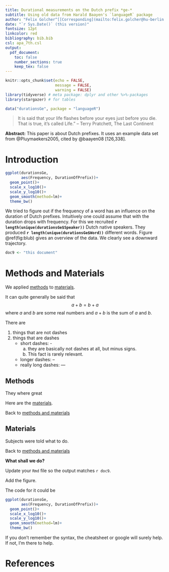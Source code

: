 ```yaml
---
title: Durational measurements on the Dutch prefix *ge-*
subtitle: Using old data from Harald Baayen's `languageR` package
author: "Felix Golcher^[[Corresponding](mailto:felix.golcher@hu-berlin.de) author, <felix.golcher@hu-berlin.de>] and Alter Ego"
date: "`r Sys.Date()` (this version)"
fontsize: 12pt
linkcolor: red
bibliography: bib.bib
csl: apa_7th.csl
output:
  pdf_document:
    toc: false
    number_sections: true
    keep_tex: false
---
```


```r
knitr::opts_chunk$set(echo = FALSE,
                      message = FALSE,
                      warning = FALSE)
library(tidyverse) # meta package: dplyr and other %>%-packages
library(stargazer) # for tables

data("durationsGe", package = "languageR")
```


<!-- This quotation has zero connection to Dutch language processing! -->
> It is said that your life flashes before your eyes just before you die.\newline
> That is true, it's called Life.”\newline
> -- Terry Pratchett, The Last Continent

**Abstract:**
This paper is about Dutch prefixes. 
It uses an example data set from @Pluymaekers2005, cited by @baayen08 [126,338].

# Introduction

```r
ggplot(durationsGe,
       aes(Frequency, DurationOfPrefix))+
  geom_point()+
  scale_x_log10()+
  scale_y_log10()+
  geom_smooth(method=lm)+
  theme_bw()
```


We tried to figure out if the frequency of a word has an influence on the duration of Dutch prefixes. 
Intuitively one could assume that with the duration drops with frequency.
For this we recruited **`r length(unique(durationsGe$Speaker))`** Dutch native speakers.
They produced **`r length(unique(durationsGe$Word))`** different words.
Figure \@ref(fig:blub) gives an overview of the data. We clearly see a downward trajectory.


```r
doc9 <- "this document"
```

# Methods and Materials

We applied [methods](#methods) to [materials](#materials).

It can quite generally be said that $$a+b=b+a$$ where $a$ and $b$ are some real numbers and $a+b$ is the sum of $a$ and $b$.

There are

1. things that are not dashes
4. things that are dashes
    - short dashes: -
        a. they are basically not dashes at all, but minus signs.
        z. This fact is rarely relevant.
    - longer dashes: --
    - really long dashes: ---

## Methods

They where great

Here are the [materials](#materials).

Back to [methods and materials](#methods-and-materials)

## Materials

Subjects were told what to do.

Back to [methods and materials](#methods-and-materials)

\vfill
**\textcolor{gray}{Template to be reproduced ends here}**

**What shall we do?**

Update your `Rmd` file so the output matches `r doc9`.

Add the figure.

The code for it could be

```r
ggplot(durationsGe,
       aes(Frequency, DurationOfPrefix))+
  geom_point()+
  scale_x_log10()+
  scale_y_log10()+
  geom_smooth(method=lm)+
  theme_bw()
```

If you don't remember the syntax, the cheatsheet or google will surely help. If not, I'm there to help.

# References